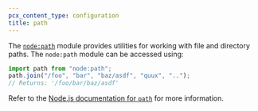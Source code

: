 ```yaml
---
pcx_content_type: configuration
title: path
---
```



<Render file="nodejs-compat-howto" product="workers" />

The [`node:path`](https://nodejs.org/api/path.html) module provides utilities for working with file and directory paths. The `node:path` module can be accessed using:

```js
import path from "node:path";
path.join("/foo", "bar", "baz/asdf", "quux", "..");
// Returns: '/foo/bar/baz/asdf'
```

Refer to the [Node.js documentation for `path`](https://nodejs.org/api/path.html) for more information.

